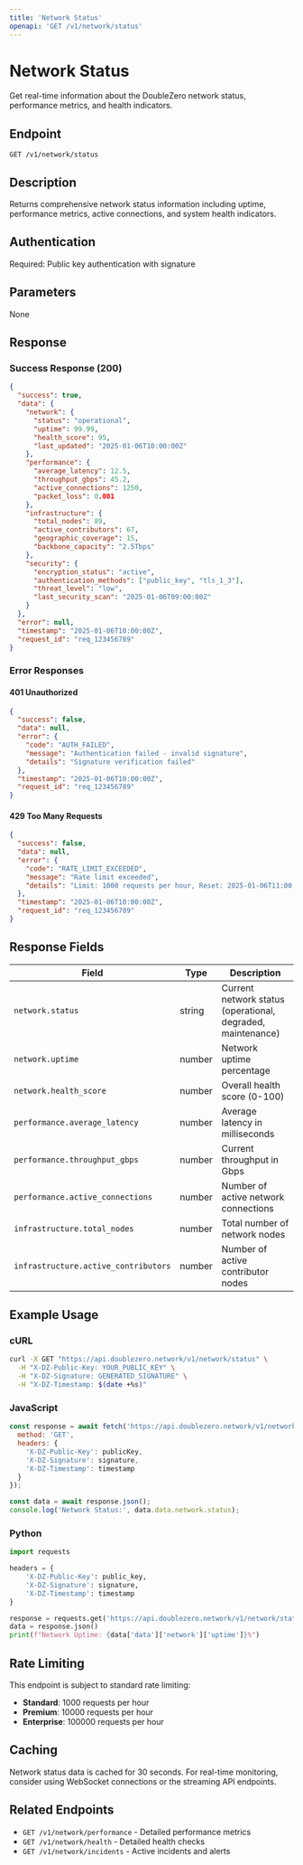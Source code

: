 ```yaml
---
title: 'Network Status'
openapi: 'GET /v1/network/status'
---
```


# Network Status

Get real-time information about the DoubleZero network status, performance metrics, and health indicators.

## Endpoint

```
GET /v1/network/status
```

## Description

Returns comprehensive network status information including uptime, performance metrics, active connections, and system health indicators.

## Authentication

Required: Public key authentication with signature

## Parameters

None

## Response

### Success Response (200)

```json
{
  "success": true,
  "data": {
    "network": {
      "status": "operational",
      "uptime": 99.99,
      "health_score": 95,
      "last_updated": "2025-01-06T10:00:00Z"
    },
    "performance": {
      "average_latency": 12.5,
      "throughput_gbps": 45.2,
      "active_connections": 1250,
      "packet_loss": 0.001
    },
    "infrastructure": {
      "total_nodes": 89,
      "active_contributors": 67,
      "geographic_coverage": 15,
      "backbone_capacity": "2.5Tbps"
    },
    "security": {
      "encryption_status": "active",
      "authentication_methods": ["public_key", "tls_1_3"],
      "threat_level": "low",
      "last_security_scan": "2025-01-06T09:00:00Z"
    }
  },
  "error": null,
  "timestamp": "2025-01-06T10:00:00Z",
  "request_id": "req_123456789"
}
```

### Error Responses

#### 401 Unauthorized
```json
{
  "success": false,
  "data": null,
  "error": {
    "code": "AUTH_FAILED",
    "message": "Authentication failed - invalid signature",
    "details": "Signature verification failed"
  },
  "timestamp": "2025-01-06T10:00:00Z",
  "request_id": "req_123456789"
}
```

#### 429 Too Many Requests
```json
{
  "success": false,
  "data": null,
  "error": {
    "code": "RATE_LIMIT_EXCEEDED",
    "message": "Rate limit exceeded",
    "details": "Limit: 1000 requests per hour, Reset: 2025-01-06T11:00:00Z"
  },
  "timestamp": "2025-01-06T10:00:00Z",
  "request_id": "req_123456789"
}
```

## Response Fields

| Field | Type | Description |
|-------|------|-------------|
| `network.status` | string | Current network status (operational, degraded, maintenance) |
| `network.uptime` | number | Network uptime percentage |
| `network.health_score` | number | Overall health score (0-100) |
| `performance.average_latency` | number | Average latency in milliseconds |
| `performance.throughput_gbps` | number | Current throughput in Gbps |
| `performance.active_connections` | number | Number of active network connections |
| `infrastructure.total_nodes` | number | Total number of network nodes |
| `infrastructure.active_contributors` | number | Number of active contributor nodes |

## Example Usage

### cURL
```bash
curl -X GET "https://api.doublezero.network/v1/network/status" \
  -H "X-DZ-Public-Key: YOUR_PUBLIC_KEY" \
  -H "X-DZ-Signature: GENERATED_SIGNATURE" \
  -H "X-DZ-Timestamp: $(date +%s)"
```

### JavaScript
```javascript
const response = await fetch('https://api.doublezero.network/v1/network/status', {
  method: 'GET',
  headers: {
    'X-DZ-Public-Key': publicKey,
    'X-DZ-Signature': signature,
    'X-DZ-Timestamp': timestamp
  }
});

const data = await response.json();
console.log('Network Status:', data.data.network.status);
```

### Python
```python
import requests

headers = {
    'X-DZ-Public-Key': public_key,
    'X-DZ-Signature': signature,
    'X-DZ-Timestamp': timestamp
}

response = requests.get('https://api.doublezero.network/v1/network/status', headers=headers)
data = response.json()
print(f"Network Uptime: {data['data']['network']['uptime']}%")
```

## Rate Limiting

This endpoint is subject to standard rate limiting:
- **Standard**: 1000 requests per hour
- **Premium**: 10000 requests per hour
- **Enterprise**: 100000 requests per hour

## Caching

Network status data is cached for 30 seconds. For real-time monitoring, consider using WebSocket connections or the streaming API endpoints.

## Related Endpoints

- `GET /v1/network/performance` - Detailed performance metrics
- `GET /v1/network/health` - Detailed health checks
- `GET /v1/network/incidents` - Active incidents and alerts
